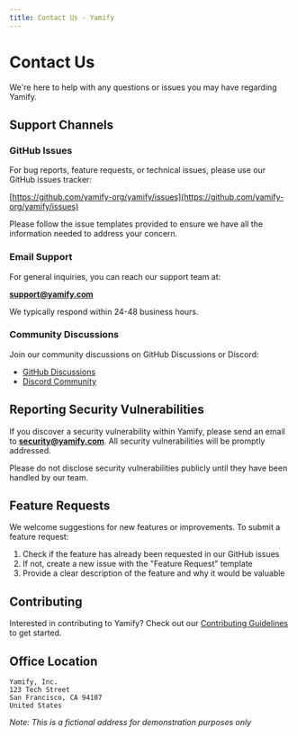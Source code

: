 ```yaml
---
title: Contact Us - Yamify
---
```


# Contact Us

We're here to help with any questions or issues you may have regarding Yamify.

## Support Channels

### GitHub Issues

For bug reports, feature requests, or technical issues, please use our GitHub issues tracker:

[https://github.com/yamify-org/yamify/issues](https://github.com/yamify-org/yamify/issues)

Please follow the issue templates provided to ensure we have all the information needed to address your concern.

### Email Support

For general inquiries, you can reach our support team at:

**support@yamify.com**

We typically respond within 24-48 business hours.

### Community Discussions

Join our community discussions on GitHub Discussions or Discord:

- [GitHub Discussions](https://github.com/yamify-org/yamify/discussions)
- [Discord Community](https://discord.gg/yamify)

## Reporting Security Vulnerabilities

If you discover a security vulnerability within Yamify, please send an email to **security@yamify.com**. All security vulnerabilities will be promptly addressed.

Please do not disclose security vulnerabilities publicly until they have been handled by our team.

## Feature Requests

We welcome suggestions for new features or improvements. To submit a feature request:

1. Check if the feature has already been requested in our GitHub issues
2. If not, create a new issue with the "Feature Request" template
3. Provide a clear description of the feature and why it would be valuable

## Contributing

Interested in contributing to Yamify? Check out our [Contributing Guidelines](/development/contributing) to get started.

## Office Location

```
Yamify, Inc.
123 Tech Street
San Francisco, CA 94107
United States
```

*Note: This is a fictional address for demonstration purposes only*
